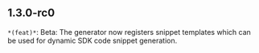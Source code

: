 ## 1.3.0-rc0
`*(feat)*`: Beta: The generator now registers snippet templates which can be used for dynamic SDK code snippet generation.

